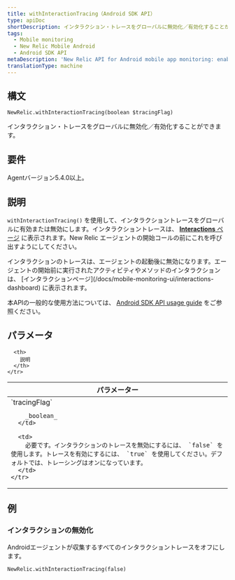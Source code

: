 ```yaml
---
title: withInteractionTracing（Android SDK API）
type: apiDoc
shortDescription: インタラクション・トレースをグローバルに無効化／有効化することができます。
tags:
  - Mobile monitoring
  - New Relic Mobile Android
  - Android SDK API
metaDescription: 'New Relic API for Android mobile app monitoring: enable/disable interaction trace collection.'
translationType: machine
---
```


## 構文

```
NewRelic.withInteractionTracing(boolean $tracingFlag)
```

インタラクション・トレースをグローバルに無効化／有効化することができます。

## 要件

Agentバージョン5.4.0以上。

## 説明

`withInteractionTracing()` を使用して、インタラクショントレースをグローバルに有効または無効にします。インタラクショントレースは、 [**Interactions** ページ](/docs/mobile-monitoring/mobile-monitoring-ui/mobile-app-pages/interactions-page) に表示されます。New Relic エージェントの開始コールの前にこれを呼び出すようにしてください。

<Callout variant="important">
  インタラクションのトレースは、エージェントの起動後に無効になります。エージェントの開始前に実行されたアクティビティやメソッドのインタラクションは、 [インタラクションページ](/docs/mobile-monitoring-ui/interactions-dashboard) に表示されます。
</Callout>

本APIの一般的な使用方法については、 [Android SDK API usage guide](/docs/mobile-monitoring/new-relic-mobile-android/install-configure/work-android-sdk-api) をご参照ください。

## パラメータ

<table>
  <thead>
    <tr>
      <th width="25%">
        パラメーター
      </th>

      <th>
        説明
      </th>
    </tr>
  </thead>

  <tbody>
    <tr>
      <td>
        `tracingFlag`

        _boolean_
      </td>

      <td>
        必要です。インタラクションのトレースを無効にするには、 `false` を使用します。トレースを有効にするには、 `true` を使用してください。デフォルトでは、トレーシングはオンになっています。
      </td>
    </tr>
  </tbody>
</table>

## 例

### インタラクションの無効化

Androidエージェントが収集するすべてのインタラクショントレースをオフにします。

```
NewRelic.withInteractionTracing(false)
```
